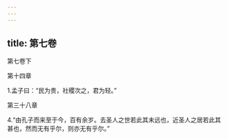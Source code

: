 ```yaml
---
---
---
```

title: 第七卷
---




第七卷下


第十四章

1.孟子曰：“民为贵，社稷次之，君为轻。”

第三十八章

4.“由孔子而来至于今，百有余岁。去圣人之世若此其未远也，近圣人之居若此其甚也，然而无有乎尔，则亦无有乎尔。”